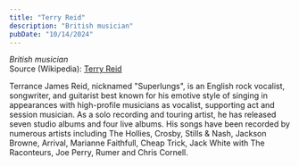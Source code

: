 ```yaml
---
title: "Terry Reid"
description: "British musician"
pubDate: "10/14/2024"
---
```


*British musician*  
Source (Wikipedia): [Terry Reid][1]

Terrance James Reid, nicknamed "Superlungs", is an English rock vocalist, songwriter, and guitarist best known for his emotive style of singing in appearances with high-profile musicians as vocalist, supporting act and session musician. As a solo recording and touring artist, he has released seven studio albums and four live albums. His songs have been recorded by numerous artists including The Hollies, Crosby, Stills & Nash, Jackson Browne, Arrival, Marianne Faithfull, Cheap Trick, Jack White with The Raconteurs, Joe Perry, Rumer and Chris Cornell.

[1]: https://en.wikipedia.org/wiki/Terry_Reid
